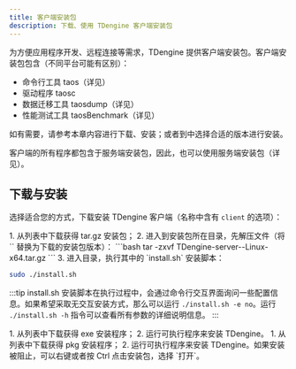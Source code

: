 ```yaml
---
title: 客户端安装包
description: 下载、使用 TDengine 客户端安装包
---
```




为方便应用程序开发、远程连接等需求，TDengine 提供客户端安装包。客户端安装包包含（不同平台可能有区别）：

- 命令行工具 taos（详见<ToTaos/>）
- 驱动程序 taosc
- 数据迁移工具 taosdump（详见<ToTaosdump/>）
- 性能测试工具 taosBenchmark（详见<ToTaosBenchmark/>）

如有需要，请参考本章内容进行下载、安装；或者到<ToRelease/>中选择合适的版本进行安装。

客户端的所有程序都包含于服务端安装包，因此，也可以使用服务端安装包（详见<ToServer/>）。

## 下载与安装

选择适合您的方式，下载安装 TDengine 客户端（名称中含有 `client` 的选项）：

<Tabs>

<TabItem label="tar.gz 安装" value="tarinst">
1. 从列表中下载获得 tar.gz 安装包；
   <PkgListV3 type={0}/>
2. 进入到安装包所在目录，先解压文件（将 `<version>` 替换为下载的安装包版本）：
```bash
tar -zxvf TDengine-server-<version>-Linux-x64.tar.gz
```
3. 进入目录，执行其中的 `install.sh` 安装脚本：

```bash
sudo ./install.sh
```

:::tip
install.sh 安装脚本在执行过程中，会通过命令行交互界面询问一些配置信息。如果希望采取无交互安装方式，那么可以运行 `./install.sh -e no`。运行 `./install.sh -h` 指令可以查看所有参数的详细说明信息。
:::
</TabItem>

<TabItem label="Windows 安装" value="windows">
1. 从列表中下载获得 exe 安装程序；
   <PkgListV3 type={3}/>
2. 运行可执行程序来安装 TDengine。
</TabItem>

<TabItem label="macOS 安装" value="macos">
1. 从列表中下载获得 pkg 安装程序；
   <PkgListV3 type={7}/>
2. 运行可执行程序来安装 TDengine。如果安装被阻止，可以右键或者按 Ctrl 点击安装包，选择 `打开`。
</TabItem>

</Tabs>